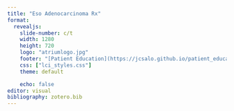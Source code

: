 ```yaml
---
title: "Eso Adenocarcinoma Rx"
format: 
  revealjs:
    slide-number: c/t
    width: 1280
    height: 720
    logo: "atriumlogo.jpg"
    footer: "[Patient Education](https://jcsalo.github.io/patient_education/)"
    css: ["lci_styles.css"]
    theme: default

    echo: false
editor: visual
bibliography: zotero.bib
---
```

